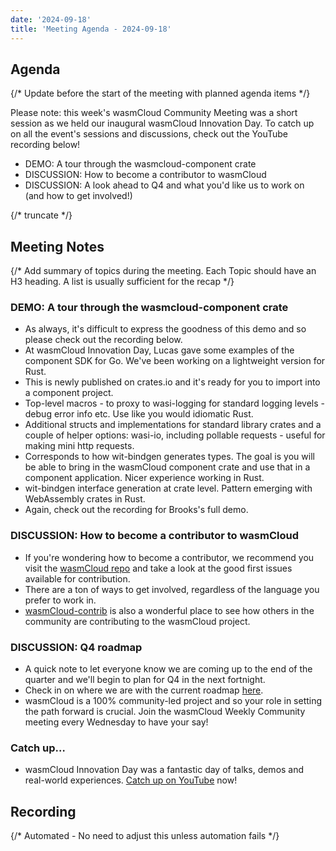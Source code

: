 ```yaml
---
date: '2024-09-18'
title: 'Meeting Agenda - 2024-09-18'
---
```


## Agenda

{/* Update before the start of the meeting with planned agenda items */}

Please note: this week's wasmCloud Community Meeting was a short session as we held our inaugural wasmCloud Innovation Day. To catch up on all the event's sessions and discussions, check out the YouTube recording below!

- DEMO: A tour through the wasmcloud-component crate
- DISCUSSION: How to become a contributor to wasmCloud
- DISCUSSION: A look ahead to Q4 and what you'd like us to work on (and how to get involved!)

{/* truncate */}

## Meeting Notes

{/* Add summary of topics during the meeting. Each Topic should have an H3 heading. A list is usually sufficient for the recap */}

### DEMO: A tour through the wasmcloud-component crate

- As always, it's difficult to express the goodness of this demo and so please check out the recording below.
- At wasmCloud Innovation Day, Lucas gave some examples of the component SDK for Go. We've been working on a lightweight version for Rust.
- This is newly published on crates.io and it's ready for you to import into a component project.
- Top-level macros - to proxy to wasi-logging for standard logging levels - debug error info etc. Use like you would idiomatic Rust.
- Additional structs and implementations for standard library crates and a couple of helper options: wasi-io, including pollable requests - useful for making mini http requests.
- Corresponds to how wit-bindgen generates types. The goal is you will be able to bring in the wasmCloud component crate and use that in a component application. Nicer experience working in Rust.
- wit-bindgen interface generation at crate level. Pattern emerging with WebAssembly crates in Rust.
- Again, check out the recording for Brooks's full demo.

### DISCUSSION: How to become a contributor to wasmCloud

- If you're wondering how to become a contributor, we recommend you visit the [wasmCloud repo](https://github.com/wasmCloud/) and take a look at the good first issues available for contribution.
- There are a ton of ways to get involved, regardless of the language you prefer to work in.
- [wasmCloud-contrib](https://github.com/wasmCloud/wasmCloud-contrib) is also a wonderful place to see how others in the community are contributing to the wasmCloud project.

### DISCUSSION: Q4 roadmap

- A quick note to let everyone know we are coming up to the end of the quarter and we'll begin to plan for Q4 in the next fortnight.
- Check in on where we are with the current roadmap [here](https://wasmcloud.com/docs/roadmap/).
- wasmCloud is a 100% community-led project and so your role in setting the path forward is crucial. Join the wasmCloud Weekly Community meeting every Wednesday to have your say!

### Catch up…

- wasmCloud Innovation Day was a fantastic day of talks, demos and real-world experiences. [Catch up on YouTube](https://www.youtube.com/watch?v=vEHbZCBmPok) now!

## Recording

{/* Automated - No need to adjust this unless automation fails */}

<YouTube url="https://www.youtube.com/watch?v=vEHbZCBmPok" />
